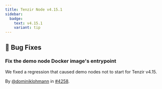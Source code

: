 ```yaml
---
title: Tenzir Node v4.15.1
sidebar:
  badge:
    text: v4.15.1
    variant: tip
---
```


## 🐛 Bug Fixes

### Fix the demo node Docker image's entrypoint

We fixed a regression that caused demo nodes not to start for Tenzir v4.15.

By [@dominiklohmann](https://github.com/dominiklohmann) in [#4258](https://github.com/tenzir/tenzir/pull/4258).